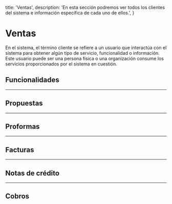   title: 'Ventas',
  description:
    'En esta sección podremos ver todos los clientes del sistema e información específica de cada uno de ellos.',
}

# Ventas

En el sistema, el término cliente se refiere a un usuario que interactúa con el sistema para obtener algún tipo de servicio, funcionalidad o información. Este usuario puede ser una persona física o una organización consume los servicios proporcionados por el sistema en cuestión.

## Funcionalidades

---

## Propuestas

---

## Proformas

---

## Facturas

---

## Notas de crédito

---

## Cobros
